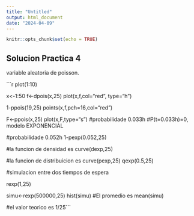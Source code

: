 ---
title: "Untitled"
output: html_document
date: "2024-04-09"
---

```{r setup, include=FALSE}
knitr::opts_chunk$set(echo = TRUE)
```

## Solucion Practica 4 

variable aleatoria de poisson. 

```{r}
plot(1:10)

x<-1:50
f<-dpois(x,25)
plot(x,f,col="red", type="h")

1-ppois(19,25)
points(x,f,pch=16,col="red")

F<-ppois(x,25)
plot(x,F,type="s")
#probabilidade 0.033h
#P(t=0.033h)=0,  modelo EXPONENCIAL

#probabilidade 0.052h
1-pexp(0.052,25)

#la funcion de densidad es 
curve(dexp,25)

#la funcion de distribuicion es 
curve(pexp,25)
qexp(0.5,25)

#simulacion entre dos tiempos de espera 

rexp(1,25)

simu<-rexp(500000,25)
hist(simu)
#El promedio es 
mean(simu)

#el valor teorico es 
1/25```

